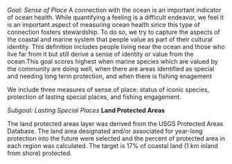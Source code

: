 *Goal: Sense of Place*
A connection with the ocean is an important indicator of ocean health. While quantifying a feeling is a difficult endeavor, we feel it is an important aspect of measuring ocean health since this type of connection fosters stewardship. To do so, we try to capture the aspects of the coastal and marine system that people value as part of their cultural identity. This definition includes people living near the ocean and those who live far from it but still derive a sense of identity or value from the ocean.This goal scores highest when marine species which are valued by the community are doing well, when there are areas identified as special and needing long term protection, and when there is fishing enagement

We include three measures of sense of place: status of iconic species, protection of lasting special places, and fishing engagement.

*Subgoal: Lasting Special Places*
**Land Protected Areas**

The land protected areas layer was derived from the USGS Protected Areas Database. The land area designated and/or associated for year-long protection into the future were selected and the percent of protected area in each region was calculated. The target is 17% of coastal land (1 km inland from shore) protected.
